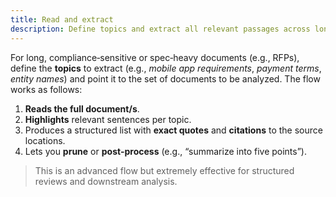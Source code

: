```yaml
---
title: Read and extract
description: Define topics and extract all relevant passages across long documents, with citations.
---
```


For long, compliance‑sensitive or spec‑heavy documents (e.g., RFPs), define the **topics** to extract (e.g., *mobile app requirements*, *payment terms*, *entity names*) and point it to the set of documents to be analyzed. The flow works as follows:

1. **Reads the full document/s**.
2. **Highlights** relevant sentences per topic.
3. Produces a structured list with **exact quotes** and **citations** to the source locations.
4. Lets you **prune** or **post‑process** (e.g., “summarize into five points”).

> This is an advanced flow but extremely effective for structured reviews and downstream analysis.
